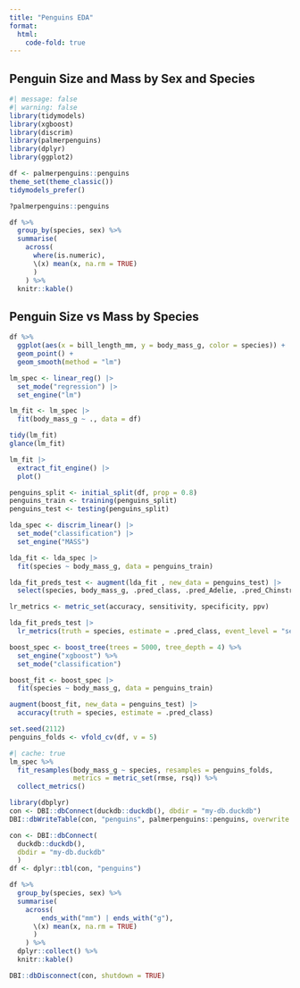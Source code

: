 ```yaml
---
title: "Penguins EDA"
format:
  html:
    code-fold: true
---
```


## Penguin Size and Mass by Sex and Species

```r
#| message: false
#| warning: false 
library(tidymodels)
library(xgboost)  
library(discrim)
library(palmerpenguins)
library(dplyr)
library(ggplot2)

df <- palmerpenguins::penguins
theme_set(theme_classic())
tidymodels_prefer()
```

```r
?palmerpenguins::penguins
```

```r
df %>%
  group_by(species, sex) %>%
  summarise(
    across(
      where(is.numeric), 
      \(x) mean(x, na.rm = TRUE)
      )
    ) %>%
  knitr::kable()
```

## Penguin Size vs Mass by Species

```r
df %>%
  ggplot(aes(x = bill_length_mm, y = body_mass_g, color = species)) +
  geom_point() + 
  geom_smooth(method = "lm")
```

```r
lm_spec <- linear_reg() |>
  set_mode("regression") |>
  set_engine("lm")

lm_fit <- lm_spec |>
  fit(body_mass_g ~ ., data = df)

tidy(lm_fit)
glance(lm_fit)

lm_fit |>
  extract_fit_engine() |>
  plot()
```

```r
penguins_split <- initial_split(df, prop = 0.8)
penguins_train <- training(penguins_split)
penguins_test <- testing(penguins_split)

lda_spec <- discrim_linear() |>
  set_mode("classification") |>
  set_engine("MASS")

lda_fit <- lda_spec |>
  fit(species ~ body_mass_g, data = penguins_train)

lda_fit_preds_test <- augment(lda_fit , new_data = penguins_test) |>
  select(species, body_mass_g, .pred_class, .pred_Adelie, .pred_Chinstrap, .pred_Gentoo)

lr_metrics <- metric_set(accuracy, sensitivity, specificity, ppv)

lda_fit_preds_test |>
  lr_metrics(truth = species, estimate = .pred_class, event_level = "second")
```

```r
boost_spec <- boost_tree(trees = 5000, tree_depth = 4) %>%
  set_engine("xgboost") %>%
  set_mode("classification")

boost_fit <- boost_spec |>
  fit(species ~ body_mass_g, data = penguins_train)

augment(boost_fit, new_data = penguins_test) |>
  accuracy(truth = species, estimate = .pred_class)
```

```r
set.seed(2112) 
penguins_folds <- vfold_cv(df, v = 5) 

#| cache: true
lm_spec %>%   
  fit_resamples(body_mass_g ~ species, resamples = penguins_folds, 
                metrics = metric_set(rmse, rsq)) %>%   
  collect_metrics()
```

```r
library(dbplyr)
con <- DBI::dbConnect(duckdb::duckdb(), dbdir = "my-db.duckdb")
DBI::dbWriteTable(con, "penguins", palmerpenguins::penguins, overwrite = TRUE)

con <- DBI::dbConnect(
  duckdb::duckdb(), 
  dbdir = "my-db.duckdb"
  )
df <- dplyr::tbl(con, "penguins")

df %>%
  group_by(species, sex) %>%
  summarise(
    across(
        ends_with("mm") | ends_with("g"),
      \(x) mean(x, na.rm = TRUE)
      )
    ) %>%
  dplyr::collect() %>%
  knitr::kable()

DBI::dbDisconnect(con, shutdown = TRUE)
```
